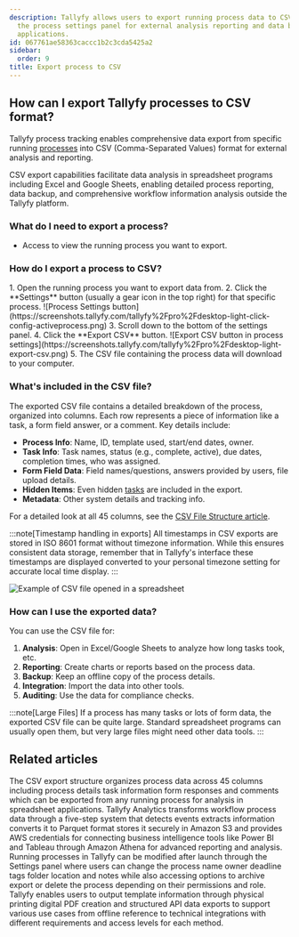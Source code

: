 ```yaml
---
description: Tallyfy allows users to export running process data to CSV format through
  the process settings panel for external analysis reporting and data backup in spreadsheet
  applications.
id: 067761ae58363caccc1b2c3cda5425a2
sidebar:
  order: 9
title: Export process to CSV
---
```



## How can I export Tallyfy processes to CSV format?

Tallyfy process tracking enables comprehensive data export from specific running [processes](/products/pro/tracking-and-tasks/processes/) into CSV (Comma-Separated Values) format for external analysis and reporting.

CSV export capabilities facilitate data analysis in spreadsheet programs including Excel and Google Sheets, enabling detailed process reporting, data backup, and comprehensive workflow information analysis outside the Tallyfy platform.

### What do I need to export a process?

- Access to view the running process you want to export.

### How do I export a process to CSV?

<Steps>
1. Open the running process you want to export data from.
2. Click the **Settings** button (usually a gear icon in the top right) for that specific process.
   ![Process Settings button](https://screenshots.tallyfy.com/tallyfy%2Fpro%2Fdesktop-light-click-config-activeprocess.png)
3. Scroll down to the bottom of the settings panel.
4. Click the **Export CSV** button.
   ![Export CSV button in process settings](https://screenshots.tallyfy.com/tallyfy%2Fpro%2Fdesktop-light-export-csv.png)
5. The CSV file containing the process data will download to your computer.
</Steps>

### What's included in the CSV file?

The exported CSV file contains a detailed breakdown of the process, organized into columns. Each row represents a piece of information like a task, a form field answer, or a comment. Key details include:

*   **Process Info**: Name, ID, template used, start/end dates, owner.
*   **Task Info**: Task names, status (e.g., complete, active), due dates, completion times, who was assigned.
*   **Form Field Data**: Field names/questions, answers provided by users, file upload details.
*   **Hidden Items**: Even hidden [tasks](/products/pro/tracking-and-tasks/tasks/) are included in the export.
*   **Metadata**: Other system details and tracking info.

For a detailed look at all 45 columns, see the [CSV File Structure article](/products/pro/integrations/analytics/how-is-the-csv-file-structured-in-tallyfy/).

:::note[Timestamp handling in exports]
All timestamps in CSV exports are stored in ISO 8601 format without timezone information. While this ensures consistent data storage, remember that in Tallyfy's interface these timestamps are displayed converted to your personal timezone setting for accurate local time display.
:::

![Example of CSV file opened in a spreadsheet](https://screenshots.tallyfy.com/file-JFjFk3MCzJ.png)

### How can I use the exported data?

You can use the CSV file for:

1.  **Analysis**: Open in Excel/Google Sheets to analyze how long tasks took, etc.
2.  **Reporting**: Create charts or reports based on the process data.
3.  **Backup**: Keep an offline copy of the process details.
4.  **Integration**: Import the data into other tools.
5.  **Auditing**: Use the data for compliance checks.

:::note[Large Files]
If a process has many tasks or lots of form data, the exported CSV file can be quite large. Standard spreadsheet programs can usually open them, but very large files might need other data tools.
:::


## Related articles
<CardGrid>
<LinkTitleCard header="<b>Analytics > CSV file structure</b>" href="/products/pro/integrations/analytics/how-is-the-csv-file-structured-in-tallyfy/" > The CSV export structure organizes process data across 45 columns including process details task information form responses and comments which can be exported from any running process for analysis in spreadsheet applications. </LinkTitleCard>
<LinkTitleCard header="<b>Analytics > How Tallyfy Analytics works</b>" href="/products/pro/integrations/analytics/how-does-tallyfy-analytics-process-my-data/" > Tallyfy Analytics transforms workflow process data through a five-step system that detects events extracts information converts it to Parquet format stores it securely in Amazon S3 and provides AWS credentials for connecting business intelligence tools like Power BI and Tableau through Amazon Athena for advanced reporting and analysis. </LinkTitleCard>
<LinkTitleCard header="<b>Edit Processes > Edit tasks and process properties</b>" href="/products/pro/tracking-and-tasks/processes/edit-processes/how-can-i-edit-tasks-and-processes-in-tallyfy/" > Running processes in Tallyfy can be modified after launch through the Settings panel where users can change the process name owner deadline tags folder location and notes while also accessing options to archive export or delete the process depending on their permissions and role. </LinkTitleCard>
<LinkTitleCard header="<b>Templates > Print, download, and export Tallyfy templates</b>" href="/products/pro/documenting/templates/print-download-export-templates/" > Tallyfy enables users to output template information through physical printing digital PDF creation and structured API data exports to support various use cases from offline reference to technical integrations with different requirements and access levels for each method. </LinkTitleCard>
</CardGrid>
